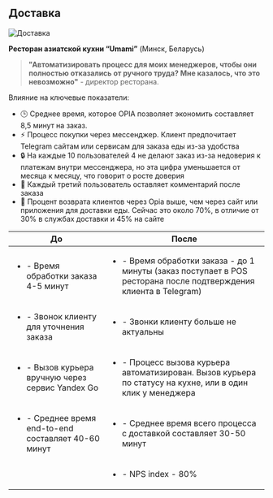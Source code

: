 
## Доставка

<Image src="/cases_delivery.png" alt="Доставка" width={840} height={300} /> 

**Ресторан азиатской кухни “Umami”** (Минск, Беларусь)

> **"Автоматизировать процесс для моих менеджеров, чтобы они полностью отказались от ручного труда? Мне казалось, что это невозможно"** - директор ресторана.

Влияние на ключевые показатели:
- 🕒 Среднее время, которое OPIA позволяет экономить составляет 8,5 минут на заказ.
- ⚡ Процесс покупки через мессенджер. Клиент предпочитает Telegram сайтам или сервисам для заказа еды из-за удобства
- 🔒 На каждые 10 пользователей 4 не делают заказ из-за недоверия к платежам внутри мессенджера, но эта цифра уменьшается от месяца к месяцу, что говорит о росте доверия
- 💬 Каждый третий пользователь оставляет комментарий после заказа
- 🔄 Процент возврата клиентов через Opia выше, чем через сайт или приложения для доставки еды. Сейчас это около 70%, в отличие от 30% в службах доставки и 45% на сайте

| До | После |
| ----------- | ----------- |
| <ul><li>- Время обработки заказа 4-5 минут</li><br></br><li>- Звонок клиенту для уточнения заказа</li><br></br><li>- Вызов курьера вручную через сервис Yandex Go</li><br></br><li>- Среднее время end-to-end составляет 40-60 минут</li><br></br></ul> | <ul><li>- Время обработки заказа - до 1 минуты (заказ поступает в POS ресторана после подтверждения клиента в Telegram)</li><br></br><li>- Звонки клиенту больше не актуальны</li><br></br><li>- Процесс вызова курьера автоматизирован. Вызов курьера по статусу на кухне, или в один клик у менеджера</li><br></br><li>- Среднее время всего процесса с доставкой составляет 30-50 минут</li><br></br><li>- NPS index - 80%</li></ul> |
